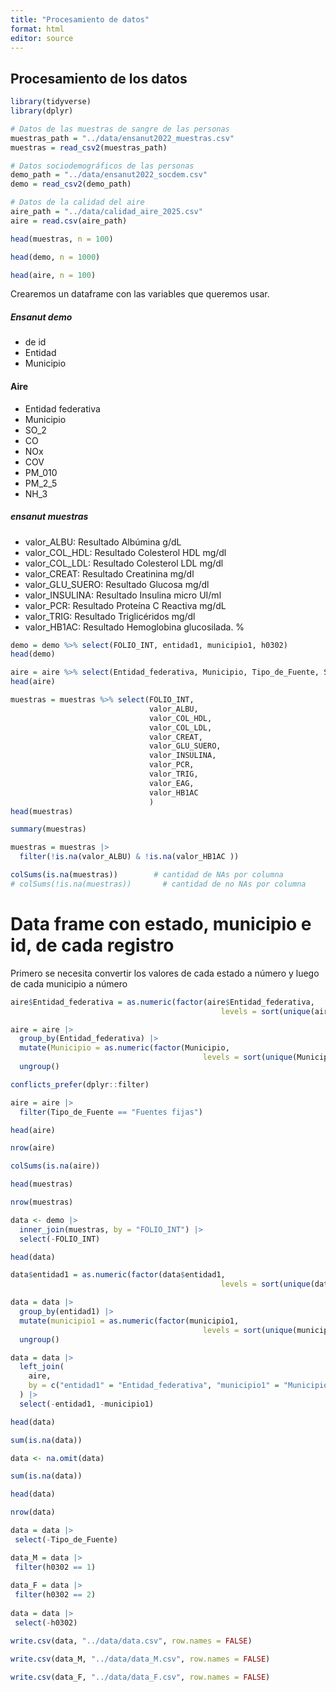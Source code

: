```yaml
---
title: "Procesamiento de datos"
format: html
editor: source
---
```

## Procesamiento de los datos

```r
library(tidyverse)
library(dplyr)
```


```r
# Datos de las muestras de sangre de las personas
muestras_path = "../data/ensanut2022_muestras.csv" 
muestras = read_csv2(muestras_path)

# Datos sociodemográficos de las personas
demo_path = "../data/ensanut2022_socdem.csv"
demo = read_csv2(demo_path)

# Datos de la calidad del aire
aire_path = "../data/calidad_aire_2025.csv"
aire = read.csv(aire_path)
```

```r
head(muestras, n = 100)
```

```r
head(demo, n = 1000)
```

```r
head(aire, n = 100)
```


Crearemos un dataframe con las variables que queremos usar.

##### Ensanut demo
- de id
- Entidad
- Municipio

#### Aire 
- Entidad federativa
- Municipio
- SO_2	
- CO	
- NOx	
- COV	
- PM_010	
- PM_2_5	
- NH_3

##### ensanut muestras
- valor_ALBU: Resultado  Albúmina g/dL
- valor_COL_HDL: Resultado  Colesterol HDL mg/dl
- valor_COL_LDL: Resultado  Colesterol LDL mg/dl
- valor_CREAT: Resultado  Creatinina mg/dl              
- valor_GLU_SUERO: Resultado  Glucosa mg/dl
- valor_INSULINA: Resultado  Insulina micro UI/ml
- valor_PCR: Resultado  Proteína C Reactiva mg/dL
- valor_TRIG: Resultado  Triglicéridos mg/dl
- valor_HB1AC: Resultado  Hemoglobina glucosilada. %




```r
demo = demo %>% select(FOLIO_INT, entidad1, municipio1, h0302)
head(demo)
```

```r
aire = aire %>% select(Entidad_federativa, Municipio, Tipo_de_Fuente, SO_2,                         CO, NOx, COV, PM_010, PM_2_5, NH_3)
head(aire)
```

```r
muestras = muestras %>% select(FOLIO_INT, 
                               valor_ALBU,
                               valor_COL_HDL,
                               valor_COL_LDL,
                               valor_CREAT,
                               valor_GLU_SUERO,
                               valor_INSULINA,
                               valor_PCR,
                               valor_TRIG,
                               valor_EAG,
                               valor_HB1AC
                               )
head(muestras)
```

```r
summary(muestras)
```

```r
muestras = muestras |>
  filter(!is.na(valor_ALBU) & !is.na(valor_HB1AC ))
```

```r
colSums(is.na(muestras))        # cantidad de NAs por columna
# colSums(!is.na(muestras))       # cantidad de no NAs por columna
```

# Data frame con estado, municipio e id, de cada registro

Primero se necesita convertir los valores de cada estado a número y luego de cada municipio a número


```r
aire$Entidad_federativa = as.numeric(factor(aire$Entidad_federativa, 
                                               levels = sort(unique(aire$Entidad_federativa))))
```

```r
aire = aire |>
  group_by(Entidad_federativa) |>
  mutate(Municipio = as.numeric(factor(Municipio, 
                                           levels = sort(unique(Municipio))))) %>%
  ungroup()
```

```r
conflicts_prefer(dplyr::filter)

aire = aire |>
  filter(Tipo_de_Fuente == "Fuentes fijas")
```

```r
head(aire)
```

```r
nrow(aire)
```

```r
colSums(is.na(aire))
```




```r
head(muestras)
```

```r
nrow(muestras)
```

```r
data <- demo |>
  inner_join(muestras, by = "FOLIO_INT") |>
  select(-FOLIO_INT)
```

```r
head(data)
```

```r
data$entidad1 = as.numeric(factor(data$entidad1, 
                                               levels = sort(unique(data$entidad1))))
```

```r
data = data |>
  group_by(entidad1) |>
  mutate(municipio1 = as.numeric(factor(municipio1, 
                                           levels = sort(unique(municipio1))))) %>%
  ungroup()
```

```r

data = data |>
  left_join(
    aire,
    by = c("entidad1" = "Entidad_federativa", "municipio1" = "Municipio")
  ) |>
  select(-entidad1, -municipio1)
```

```r
head(data)
```

```r
sum(is.na(data))
```

```r
data <- na.omit(data)
```

```r
sum(is.na(data))
```

```r
head(data)
```
```r
nrow(data)
```

```r
data = data |> 
 select(-Tipo_de_Fuente)
```

```r
data_M = data |> 
 filter(h0302 == 1)
 
data_F = data |> 
 filter(h0302 == 2)
 
data = data |> 
 select(-h0302)
```

```r
write.csv(data, "../data/data.csv", row.names = FALSE)

write.csv(data_M, "../data/data_M.csv", row.names = FALSE)

write.csv(data_F, "../data/data_F.csv", row.names = FALSE)
```










